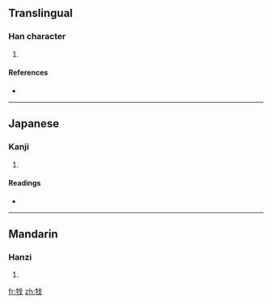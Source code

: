 ==Translingual==

===Han character===
{{Han char|rn=93|rad=牛|as=04|sn=8|four=|canj=竹手戈 (HQI), X竹手戈 (XHQI)}}

# {{defn|Han|sort=牛04}}

====References====
* {{Han ref|kx=0699.111|dkj=19962|dj=1112.020|hdz=31803.090|uh=726B|ud=29291}}

----

==Japanese==

===Kanji===
{{ja-kanji|grade=|rs=牛04}}

# {{defn|Japanese|sort=牛04}}

====Readings====
* {{ja-readings|on=[[か]] (ka), [[ばつ]] (batsu)|kun=[[きる]] (kiru)}}

----

==Mandarin==

===Hanzi===
{{cmn-hanzi|pin=[[gē]] ([[ge1]])|wg=ko<sup>1</sup>}}

# {{defn|Mandarin|sort=牛04}}

[[fr:牫]]
[[zh:牫]]